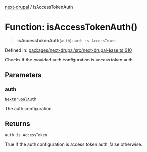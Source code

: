 [next-drupal](../globals.mdx) / isAccessTokenAuth

# Function: isAccessTokenAuth()

> **isAccessTokenAuth**(`auth`): `auth is AccessToken`

Defined in: [packages/next-drupal/src/next-drupal-base.ts:610](https://github.com/chapter-three/next-drupal/blob/99d53e7de9f279983acefda33ce5bc4643bafb3c/packages/next-drupal/src/next-drupal-base.ts#L610)

Checks if the provided auth configuration is access token auth.

## Parameters

### auth

[`NextDrupalAuth`](../type-aliases/NextDrupalAuth.mdx)

The auth configuration.

## Returns

`auth is AccessToken`

True if the auth configuration is access token auth, false otherwise.
